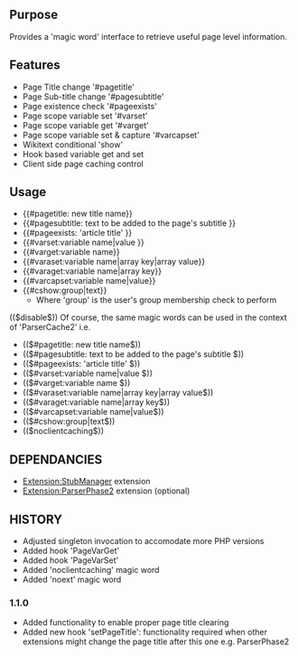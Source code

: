 {{Extension
|name        = PageFunctions
|status      = beta
|type        = parser
|author      = [[user:jldupont|Jean-Lou Dupont]]
|image       =
|version     = 1.1.0
|update      =
|mediawiki   = 1.10, 1.11
|download    = [http://mediawiki.googlecode.com/svn/tags/ SVN]
|readme      =
|changelog   = See SVN ($Id$)
|description = 
|parameters  =
|rights      =
|example     =
}}
== Purpose ==
Provides a 'magic word' interface to retrieve useful page level information.           

== Features ==
* Page Title change '#pagetitle'
* Page Sub-title change '#pagesubtitle'
* Page existence check '#pageexists'
* Page scope variable set '#varset'
* Page scope variable get '#varget'
* Page scope variable set & capture '#varcapset'
* Wikitext conditional 'show'
* Hook based variable get and set
* Client side page caching control

== Usage ==

* <nowiki>{{#pagetitle: new title name}}</nowiki>
* <nowiki>{{#pagesubtitle: text to be added to the page's subtitle }}</nowiki>
* <nowiki>{{#pageexists: 'article title' }}</nowiki>
* <nowiki>{{#varset:variable name|value }}</nowiki>
* <nowiki>{{#varget:variable name}}</nowiki>
* <nowiki>{{#varaset:variable name|array key|array value}}</nowiki>
* <nowiki>{{#varaget:variable name|array key}}</nowiki>
* <nowiki>{{#varcapset:variable name|value}}</nowiki>
* <nowiki>{{#cshow:group|text}}</nowiki>
** Where 'group' is the user's group membership check to perform

(($disable$))
Of course, the same magic words can be used in the context of 'ParserCache2' i.e.
* <nowiki>(($#pagetitle: new title name$))</nowiki>
* <nowiki>(($#pagesubtitle: text to be added to the page's subtitle $))</nowiki>
* <nowiki>(($#pageexists: 'article title' $))</nowiki>
* <nowiki>(($#varset:variable name|value $))</nowiki>
* <nowiki>(($#varget:variable name $))</nowiki>
* <nowiki>(($#varaset:variable name|array key|array value$))</nowiki>
* <nowiki>(($#varaget:variable name|array key$))</nowiki>
* <nowiki>(($#varcapset:variable name|value$))</nowiki>
* <nowiki>(($#cshow:group|text$))</nowiki>
* <nowiki>(($noclientcaching$))</nowiki>

== DEPENDANCIES ==
* [[Extension:StubManager]] extension
* [[Extension:ParserPhase2]] extension (optional)

{{Pear|ParserExt}}

== HISTORY ==
* Adjusted singleton invocation to accomodate more PHP versions
* Added hook 'PageVarGet'
* Added hook 'PageVarSet'
* Added 'noclientcaching' magic word
* Added 'noext' magic word
=== 1.1.0 ===
* Added functionality to enable proper page title clearing
* Added new hook 'setPageTitle': functionality required when other extensions might change the page title after this one e.g. ParserPhase2
